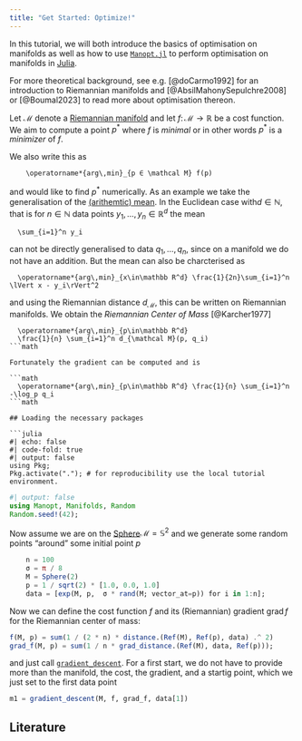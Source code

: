 ```yaml
---
title: "Get Started: Optimize!"
---
```


In this tutorial, we will both introduce the basics of optimisation on manifolds as well as
how to use [`Manopt.jl`](https://manoptjl.org) to perform optimisation on manifolds in [Julia](https://julialang.org).

For more theoretical background, see e.g. [@doCarmo1992] for an introduction to Riemannian manifolds
and [@AbsilMahonySepulchre2008] or [@Boumal2023] to read more about optimisation thereon.

Let $\mathcal M$ denote a [Riemannian manifold](https://juliamanifolds.github.io/Manifolds.jl/stable/interface.html#ManifoldsBase.Manifold)
and let $f\colon \mathcal M → ℝ$ be a cost function.
We aim to compute a point $p^*$ where $f$ is _minimal_ or in other words $p^*$ is a _minimizer_ of $f$.

We also write this as

```math
    \operatorname*{arg\,min}_{p ∈ \mathcal M} f(p)
```

and would like to find $p^*$ numerically.
As an example we take the generalisation of the [(arithemtic) mean](https://en.wikipedia.org/wiki/Arithmetic_mean).
In the Euclidean case with$d\in\mathbb N$, that is for $n\in \mathbb N$ data points $y_1,\ldots,y_n \in \mathbb R^d$ the mean

```math
  \sum_{i=1}^n y_i
```


can not be directly generalised to data $q_1,\ldots,q_n$, since on a manifold we do not have an addition.
But the mean can also be charcterised as

```math
  \operatorname*{arg\,min}_{x\in\mathbb R^d} \frac{1}{2n}\sum_{i=1}^n \lVert x - y_i\rVert^2
```

and using the Riemannian distance $d_\mathcal M$, this can be written on Riemannian manifolds. We obtain the _Riemannian Center of Mass_ [@Karcher1977]

```math
  \operatorname*{arg\,min}_{p\in\mathbb R^d}
  \frac{1}{n} \sum_{i=1}^n d_{\mathcal M}(p, q_i)
```math

Fortunately the gradient can be computed and is

```math
  \operatorname*{arg\,min}_{p\in\mathbb R^d} \frac{1}{n} \sum_{i=1}^n -\log_p q_i
```math

## Loading the necessary packages

```julia
#| echo: false
#| code-fold: true
#| output: false
using Pkg;
Pkg.activate("."); # for reproducibility use the local tutorial environment.
```

```julia
#| output: false
using Manopt, Manifolds, Random
Random.seed!(42);
```

Now assume we are on the [Sphere](https://juliamanifolds.github.io/Manifolds.jl/latest/manifolds/sphere.html)$\mathcal M = \mathbb S^2$ and we generate some random points “around” some initial point $p$

```julia
    n = 100
    σ = π / 8
    M = Sphere(2)
    p = 1 / sqrt(2) * [1.0, 0.0, 1.0]
    data = [exp(M, p,  σ * rand(M; vector_at=p)) for i in 1:n];
```

Now we can define the cost function $f$ and its (Riemannian) gradient $\operatorname{grad} f$
for the Riemannian center of mass:

```julia
f(M, p) = sum(1 / (2 * n) * distance.(Ref(M), Ref(p), data) .^ 2)
grad_f(M, p) = sum(1 / n * grad_distance.(Ref(M), data, Ref(p)));
```

and just call [`gradient_descent`]().
For a first start, we do not have to provide more than the manifold, the cost, the gradient,
and a startig point, which we just set to the first data point

```julia
m1 = gradient_descent(M, f, grad_f, data[1])
```

## Literature

::: {#refs}
:::